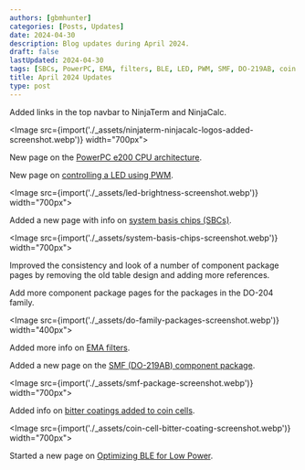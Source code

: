 ```yaml
---
authors: [gbmhunter]
categories: [Posts, Updates]
date: 2024-04-30
description: Blog updates during April 2024.
draft: false
lastUpdated: 2024-04-30
tags: [SBCs, PowerPC, EMA, filters, BLE, LED, PWM, SMF, DO-219AB, coin cells, bitter coatings]
title: April 2024 Updates
type: post
---
```



Added links in the top navbar to NinjaTerm and NinjaCalc.

<Image src={import('./_assets/ninjaterm-ninjacalc-logos-added-screenshot.webp')} width="700px"></Image>

New page on the [PowerPC e200 CPU architecture](/programming/cpu-architectures/powerpc-e200/).

New page on [controlling a LED using PWM](/programming/firmware/controlling-led-brightness-using-pwm/).

<Image src={import('./_assets/led-brightness-screenshot.webp')} width="700px"></Image>

Added a new page with info on [system basis chips (SBCs)](/electronics/components/system-basis-chips-sbcs/).

<Image src={import('./_assets/system-basis-chips-screenshot.webp')} width="700px"></Image>

Improved the consistency and look of a number of component package pages by removing the old table design and adding more references.

Add more component package pages for the packages in the DO-204 family.

<Image src={import('./_assets/do-family-packages-screenshot.webp')} width="400px"></Image>

Added more info on [EMA filters](/programming/signal-processing/digital-filters/exponential-moving-average-ema-filter/).

Added a new page on the [SMF (DO-219AB) component package](/pcb-design/component-packages/smf-component-package/).

<Image src={import('./_assets/smf-package-screenshot.webp')} width="700px"></Image>

Added info on [bitter coatings added to coin cells](/electronics/components/batteries/coin-cells/#dangers-to-children).

<Image src={import('./_assets/coin-cell-bitter-coating-screenshot.webp')} width="700px"></Image>

Started a new page on [Optimizing BLE for Low Power](/electronics/communication-protocols/bluetooth/optimizing-ble-for-low-power/).
